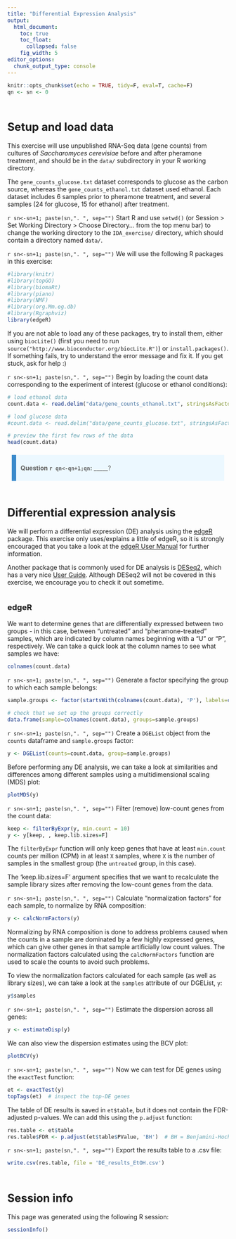 ```yaml
---
title: "Differential Expression Analysis"
output: 
  html_document:
    toc: true
    toc_float:
      collapsed: false
    fig_width: 5
editor_options: 
  chunk_output_type: console
---
```


<style type="text/css">

blockquote {
  background: #ECF8FF;
  border-left: 10px solid #3989CB;
  margin: 1.5em 10px;
  padding: 0.5em 10px;
  font-size: 14px;
}

h1 { 
  font-size: 25px;
  margin-top: 1.5cm;
  margin-bottom: 0.5cm;
}
h2 { 
  font-size: 18px;
  margin-top: 1cm;
  margin-bottom: 0.5cm;
}
h3 {
  font-size: 14px;
  margin-top: 1cm;
  margin-bottom: 0.5cm;
}

table.answer, td.answer {
   border: 0px;
   background: #BCE0C0;
   padding: 10px;
   width: 100%;
}

div.answer { display: none;}

</style>


```r
knitr::opts_chunk$set(echo = TRUE, tidy=F, eval=T, cache=F)
qn <- sn <- 0
```

Setup and load data 
===================

This exercise will use unpublished RNA-Seq data (gene counts) from cultures of *Saccharomyces cerevisiae* before and after pheramone treatment, and should be in the `data/` subdirectory in your R working directory. 

The `gene_counts_glucose.txt` dataset corresponds to glucose as the carbon source, whereas the `gene_counts_ethanol.txt` dataset used ethanol. Each dataset includes 6 samples prior to pheramone treatment, and several samples (24 for glucose, 15 for ethanol) after treatment.

`r sn<-sn+1; paste(sn,". ", sep="")` Start R and use `setwd()` (or Session > Set Working Directory > Choose Directory... from the top menu bar) to change the working directory to the `IDA_exercise/` directory, which should contain a directory named `data/`.

`r sn<-sn+1; paste(sn,". ", sep="")` We will use the following R packages in this exercise:
```r
#library(knitr)
#library(topGO)
#library(biomaRt)
#library(piano)
#library(NMF)
#library(org.Mm.eg.db)
#library(Rgraphviz)
library(edgeR)
```

If you are not able to load any of these packages, try to install them, either using `biocLite()` (first you need to run `source("http://www.bioconductor.org/biocLite.R")`) or `install.packages()`. If something fails, try to understand the error message and fix it. If you get stuck, ask for help :)  

`r sn<-sn+1; paste(sn,". ", sep="")` Begin by loading the count data corresponding to the experiment of interest (glucose or ethanol conditions):
```r
# load ethanol data
count.data <- read.delim("data/gene_counts_ethanol.txt", stringsAsFactors=F, row.names=1)

# load glucose data
#count.data <- read.delim("data/gene_counts_glucose.txt", stringsAsFactors=F, row.names=1)

# preview the first few rows of the data
head(count.data)
```


> **Question `r qn<-qn+1;qn`:** _____?

<div class="answer"><table class="answer"><tr><td class="answer">
**Answer:** 
```r
#sum(diffExpRes$FDR<0.001)
```
</td></tr></table></div>



Differential expression analysis
================================

We will perform a differential expression (DE) analysis using the [edgeR](https://bioconductor.org/packages/release/bioc/html/edgeR.html) package. This exercise only uses/explains a little of edgeR, so it is strongly encouraged that you take a look at the [edgeR User Manual](https://bioconductor.org/packages/release/bioc/vignettes/edgeR/inst/doc/edgeRUsersGuide.pdf) for further information.

Another package that is commonly used for DE analysis is [DESeq2](https://bioconductor.org/packages/release/bioc/html/DESeq2.html), which has a very nice [User Guide](https://bioconductor.org/packages/release/bioc/vignettes/DESeq2/inst/doc/DESeq2.html). Although DESeq2 will not be covered in this exercise, we encourage you to check it out sometime.


edgeR
-----

We want to determine genes that are differentially expressed between two groups - in this case, between "untreated" and "pheramone-treated" samples, which are indicated by column names beginning with a "U" or "P", respectively. We can take a quick look at the column names to see what samples we have:
```r
colnames(count.data)
```


`r sn<-sn+1; paste(sn,". ", sep="")` Generate a factor specifying the group to which each sample belongs:
```r
sample.groups <- factor(startsWith(colnames(count.data), 'P'), labels=c('untreated','pheramone'))

# check that we set up the groups correctly
data.frame(sample=colnames(count.data), groups=sample.groups)
```


`r sn<-sn+1; paste(sn,". ", sep="")` Create a `DGEList` object from the `counts` dataframe and `sample.groups` factor:
```r
y <- DGEList(counts=count.data, group=sample.groups)
```


Before performing any DE analysis, we can take a look at similarities and differences among different samples using a multidimensional scaling (MDS) plot:
```r
plotMDS(y)
```


`r sn<-sn+1; paste(sn,". ", sep="")` Filter (remove) low-count genes from the count data:
```r
keep <- filterByExpr(y, min.count = 10)
y <- y[keep, , keep.lib.sizes=F]
```

The `filterByExpr` function will only keep genes that have at least `min.count` counts per million (CPM) in at least `X` samples, where `X` is the number of samples in the smallest group (the `untreated` group, in this case).

The 'keep.lib.sizes=F' argument specifies that we want to recalculate the sample library sizes after removing the low-count genes from the data.


`r sn<-sn+1; paste(sn,". ", sep="")` Calculate "normalization factors" for each sample, to normalize by RNA composition:
```r
y <- calcNormFactors(y)
```

Normalizing by RNA composition is done to address problems caused when the counts in a sample are dominated by a few highly expressed genes, which can give other genes in that sample artificially low count values. The normalization factors calculated using the `calcNormFactors` function are used to scale the counts to avoid such problems.

To view the normalization factors calculated for each sample (as well as library sizes), we can take a look at the `samples` attribute of our DGEList, `y`:
```r
y$samples
```


`r sn<-sn+1; paste(sn,". ", sep="")` Estimate the dispersion across all genes:
```r
y <- estimateDisp(y)
```

We can also view the dispersion estimates using the BCV plot:
```r
plotBCV(y)
```


`r sn<-sn+1; paste(sn,". ", sep="")` Now we can test for DE genes using the `exactTest` function:
```r
et <- exactTest(y)
topTags(et)  # inspect the top-DE genes
```

The table of DE results is saved in `et$table`, but it does not contain the FDR-adjusted p-values. We can add this using the `p.adjust` function:
```r
res.table <- et$table
res.table$FDR <- p.adjust(et$table$PValue, 'BH')  # BH = Benjamini-Hochberg method
```


`r sn<-sn+1; paste(sn,". ", sep="")` Export the results table to a .csv file:
```r
write.csv(res.table, file = 'DE_results_EtOH.csv')
```



Session info
============
This page was generated using the following R session:
```r
sessionInfo()
```


